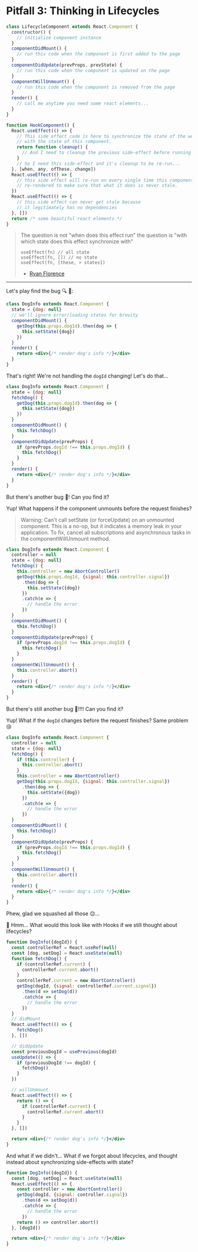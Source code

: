 # Pitfall 3: Thinking in Lifecycles

```jsx
class LifecycleComponent extends React.Component {
  constructor() {
    // initialize component instance
  }
  componentDidMount() {
    // run this code when the component is first added to the page
  }
  componentDidUpdate(prevProps, prevState) {
    // run this code when the component is updated on the page
  }
  componentWillUnmount() {
    // run this code when the component is removed from the page
  }
  render() {
    // call me anytime you need some react elements...
  }
}
```

```jsx
function HookComponent() {
  React.useEffect(() => {
    // This side effect code is here to synchronize the state of the world
    // with the state of this component.
    return function cleanup() {
      // And I need to cleanup the previous side-effect before running a new one
    }
    // So I need this side-effect and it's cleanup to be re-run...
  }, [when, any, ofThese, change])
  React.useEffect(() => {
    // this side effect will re-run on every single time this component is
    // re-rendered to make sure that what it does is never stale.
  })
  React.useEffect(() => {
    // this side effect can never get stale because
    // it legitimately has no dependencies
  }, [])
  return /* some beautiful react elements */
}
```

> The question is not "when does this effect run" the question is "with which
> state does this effect synchronize with"
>
> ```
> useEffect(fn) // all state
> useEffect(fn, []) // no state
> useEffect(fn, [these, > states])
> ```
>
> - [Ryan Florence](https://twitter.com/ryanflorence/status/1125041041063665666)

---

Let's play find the bug 🔍 🐝:

```jsx
class DogInfo extends React.Component {
  state = {dog: null}
  // we'll ignore error/loading states for brevity
  componentDidMount() {
    getDog(this.props.dogId).then(dog => {
      this.setState({dog})
    })
  }
  render() {
    return <div>{/* render dog's info */}</div>
  }
}
```

<!--



#SpoilerAlert!



-->

That's right! We're not handling the `dogId` changing! Let's do that...

```jsx
class DogInfo extends React.Component {
  state = {dog: null}
  fetchDog() {
    getDog(this.props.dogId).then(dog => {
      this.setState({dog})
    })
  }
  componentDidMount() {
    this.fetchDog()
  }
  componentDidUpdate(prevProps) {
    if (prevProps.dogId !== this.props.dogId) {
      this.fetchDog()
    }
  }
  render() {
    return <div>{/* render dog's info */}</div>
  }
}
```

But there's another bug 🐜! Can you find it?

<!--



#SpoilerAlert!



-->

Yup! What happens if the component unmounts before the request finishes?

> Warning: Can't call setState (or forceUpdate) on an unmounted component. This
> is a no-op, but it indicates a memory leak in your application. To fix, cancel
> all subscriptions and asynchronous tasks in the componentWillUnmount method.

```jsx
class DogInfo extends React.Component {
  controller = null
  state = {dog: null}
  fetchDog() {
    this.controller = new AbortController()
    getDog(this.props.dogId, {signal: this.controller.signal})
      .then(dog => {
        this.setState({dog})
      })
      .catch(e => {
        // handle the error
      })
  }
  componentDidMount() {
    this.fetchDog()
  }
  componentDidUpdate(prevProps) {
    if (prevProps.dogId !== this.props.dogId) {
      this.fetchDog()
    }
  }
  componentWillUnmount() {
    this.controller.abort()
  }
  render() {
    return <div>{/* render dog's info */}</div>
  }
}
```

But there's still another bug 🐛!!!! Can you find it?

<!--



#SpoilerAlert!



-->

Yup! What if the `dogId` changes before the request finishes? Same problem 😢

```jsx
class DogInfo extends React.Component {
  controller = null
  state = {dog: null}
  fetchDog() {
    if (this.controller) {
      this.controller.abort()
    }
    this.controller = new AbortController()
    getDog(this.props.dogId, {signal: this.controller.signal})
      .then(dog => {
        this.setState({dog})
      })
      .catch(e => {
        // handle the error
      })
  }
  componentDidMount() {
    this.fetchDog()
  }
  componentDidUpdate(prevProps) {
    if (prevProps.dogId !== this.props.dogId) {
      this.fetchDog()
    }
  }
  componentWillUnmount() {
    this.controller.abort()
  }
  render() {
    return <div>{/* render dog's info */}</div>
  }
}
```

Phew, glad we squashed all those 😌...

🤔 Hmm... What would this look like with Hooks if we still thought about
lifecycles?

```jsx
function DogInfo({dogId}) {
  const controllerRef = React.useRef(null)
  const [dog, setDog] = React.useState(null)
  function fetchDog() {
    if (controllerRef.current) {
      controllerRef.current.abort()
    }
    controllerRef.current = new AbortController()
    getDog(dogId, {signal: controllerRef.current.signal})
      .then(d => setDog(d))
      .catch(e => {
        // handle the error
      })
  }
  // didMount
  React.useEffect(() => {
    fetchDog()
  }, [])

  // didUpdate
  const previousDogId = usePrevious(dogId)
  useUpdate(() => {
    if (previousDogId !== dogId) {
      fetchDog()
    }
  })

  // willUnmount
  React.useEffect(() => {
    return () => {
      if (controllerRef.current) {
        controllerRef.current.abort()
      }
    }
  }, [])

  return <div>{/* render dog's info */}</div>
}
```

And what if we didn't... What if we forgot about lifecycles, and thought instead
about synchronizing side-effects with state?

```jsx
function DogInfo({dogId}) {
  const [dog, setDog] = React.useState(null)
  React.useEffect(() => {
    const controller = new AbortController()
    getDog(dogId, {signal: controller.signal})
      .then(d => setDog(d))
      .catch(e => {
        // handle the error
      })
    return () => controller.abort()
  }, [dogId])

  return <div>{/* render dog's info */}</div>
}
```

